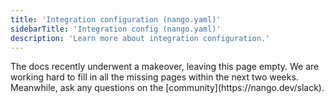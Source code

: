 ```yaml
---
title: 'Integration configuration (nango.yaml)'
sidebarTitle: 'Integration config (nango.yaml)'
description: 'Learn more about integration configuration.'
---
```


<Info>
The docs recently underwent a makeover, leaving this page empty. We are working hard to fill in all the missing pages within the next two weeks. Meanwhile, ask any questions on the [community](https://nango.dev/slack).
</Info>